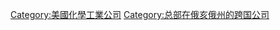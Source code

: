 {{catmore|宝洁公司}}
{{Commonscat|Procter & Gamble}}

[[Category:美國化學工業公司|Category:美國化學工業公司]]
[[Category:总部在俄亥俄州的跨国公司|Category:总部在俄亥俄州的跨国公司]]